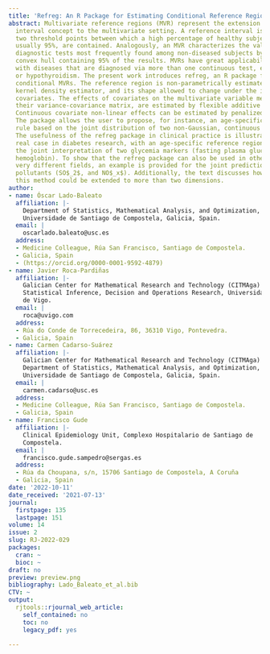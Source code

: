 ```yaml
---
title: 'Refreg: An R Package for Estimating Conditional Reference Regions'
abstract: Multivariate reference regions (MVR) represent the extension of the reference
  interval concept to the multivariate setting. A reference interval is defined by
  two threshold points between which a high percentage of healthy subjects' results,
  usually 95%, are contained. Analogously, an MVR characterizes the values of several
  diagnostic tests most frequently found among non-diseased subjects by defining a
  convex hull containing 95% of the results. MVRs have great applicability when working
  with diseases that are diagnosed via more than one continuous test, e.g., diabetes
  or hypothyroidism. The present work introduces refreg, an R package for estimating
  conditional MVRs. The reference region is non-parametrically estimated using a multivariate
  kernel density estimator, and its shape allowed to change under the influence of
  covariates. The effects of covariates on the multivariate variable means, and on
  their variance-covariance matrix, are estimated by flexible additive predictors.
  Continuous covariate non-linear effects can be estimated by penalized spline smoothers.
  The package allows the user to propose, for instance, an age-specific diagnostic
  rule based on the joint distribution of two non-Gaussian, continuous test results.
  The usefulness of the refreg package in clinical practice is illustrated with a
  real case in diabetes research, with an age-specific reference region proposed for
  the joint interpretation of two glycemia markers (fasting plasma glucose and glycated
  hemoglobin). To show that the refreg package can also be used in other, and indeed
  very different fields, an example is provided for the joint prediction of two atmospheric
  pollutants (SO$_2$, and NO$_x$). Additionally, the text discusses how, conceptually,
  this method could be extended to more than two dimensions.
author:
- name: Óscar Lado-Baleato
  affiliation: |-
    Department of Statistics, Mathematical Analysis, and Optimization,
    Universidade de Santiago de Compostela, Galicia, Spain.
  email: |
    oscarlado.baleato@usc.es
  address:
  - Medicine Colleague, Rúa San Francisco, Santiago de Compostela.
  - Galicia, Spain
  - (https://orcid.org/0000-0001-9592-4879)
- name: Javier Roca-Pardiñas
  affiliation: |-
    Galician Center for Mathematical Research and Technology (CITMAga) &
    Statistical Inference, Decision and Operations Research, Universidade
    de Vigo.
  email: |
    roca@uvigo.com
  address:
  - Rúa do Conde de Torrecedeira, 86, 36310 Vigo, Pontevedra.
  - Galicia, Spain
- name: Carmen Cadarso-Suárez
  affiliation: |-
    Galician Center for Mathematical Research and Technology (CITMAga) &
    Department of Statistics, Mathematical Analysis, and Optimization,
    Universidade de Santiago de Compostela, Galicia, Spain.
  email: |
    carmen.cadarso@usc.es
  address:
  - Medicine Colleague, Rúa San Francisco, Santiago de Compostela.
  - Galicia, Spain
- name: Francisco Gude
  affiliation: |-
    Clinical Epidemiology Unit, Complexo Hospitalario de Santiago de
    Compostela.
  email: |
    francisco.gude.sampedro@sergas.es
  address:
  - Rúa da Choupana, s/n, 15706 Santiago de Compostela, A Coruña
  - Galicia, Spain
date: '2022-10-11'
date_received: '2021-07-13'
journal:
  firstpage: 135
  lastpage: 151
volume: 14
issue: 2
slug: RJ-2022-029
packages:
  cran: ~
  bioc: ~
draft: no
preview: preview.png
bibliography: Lado_Baleato_et_al.bib
CTV: ~
output:
  rjtools::rjournal_web_article:
    self_contained: no
    toc: no
    legacy_pdf: yes

---
```

